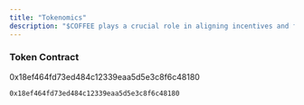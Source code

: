```yaml
---
title: "Tokenomics"
description: "$COFFEE plays a crucial role in aligning incentives and facilitating in-app utility. "
---
```




### Token Contract

<Note>
  0x18ef464fd73ed484c12339eaa5d5e3c8f6c48180
</Note>

```
0x18ef464fd73ed484c12339eaa5d5e3c8f6c48180
```